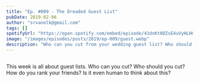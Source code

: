 ```yaml
---
title: "Ep. #009 - The Dreaded Guest List"
pubDate: 2019-02-06
author: "srvanelk@gmail.com"
tags: []
spotifyUrl: "https://open.spotify.com/embed/episode/41dnKt0DZsE4uVyHLHG6Sw?utm_source=generator&theme=0"
image: "/images/episodes/posts/2019/ep-009/guest.webp"
description: "Who can you cut from your wedding guest list? Who should you cut? How do you rank your friends? Is it even human to think about this?"
---
```



<figure>
  <img src="/images/episodes/posts/2019/ep-009/guest.webp" alt="" />
</figure>

<SpotifyEmbed
  spotifyUrl={frontmatter.spotifyUrl}
  coverImage="/images/global/wedded_logo.webp"
  coverAlt={frontmatter.title}
  title="Wedded"
  subtitle="Tap to load this episode"
/>

This week is all about guest lists. Who can you cut? Who should you cut? How do you rank your friends? Is it even human to think about this?
